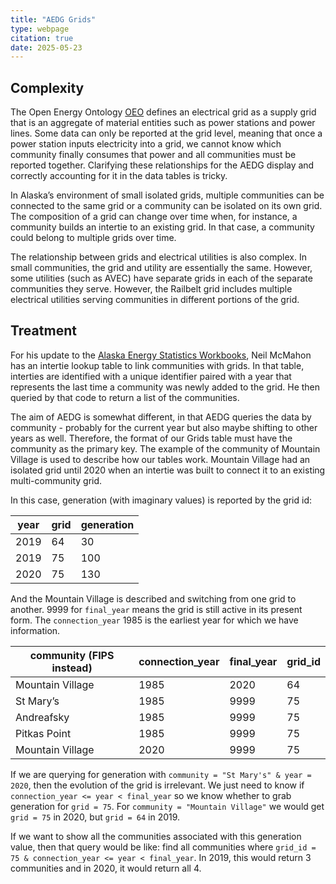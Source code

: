 ```yaml
---
title: "AEDG Grids"
type: webpage
citation: true
date: 2025-05-23
---
```


## Complexity

The Open Energy Ontology [OEO](http://openenergy-platform.org/ontology/oeo/OEO_00000143) defines an electrical grid as a supply grid that is an aggregate of material entities such as power stations and power lines. Some data can only be reported at the grid level, meaning that once a power station inputs electricity into a grid, we cannot know which community finally consumes that power and all communities must be reported together. Clarifying these relationships for the AEDG display and correctly accounting for it in the data tables is tricky.

In Alaska's environment of small isolated grids, multiple communities can be connected to the same grid or a community can be isolated on its own grid. The composition of a grid can change over time when, for instance, a community builds an intertie to an existing grid. In that case, a community could belong to multiple grids over time. 

The relationship between grids and electrical utilities is also complex. In small communities, the grid and utility are essentially the same. However, some utilities (such as AVEC) have separate grids in each of the separate communities they serve. However, the Railbelt grid includes multiple electrical utilities serving communities in different portions of the grid.

## Treatment

For his update to the [Alaska Energy Statistics Workbooks](https://acep-uaf.github.io/ak-energy-statistics-2011_2021/), Neil McMahon has an intertie lookup table to link communities with grids. In that table, interties are identified with a unique identifier paired with a year that represents the last time a community was newly added to the grid. He then queried by that code to return a list of the communities.  

The aim of AEDG is somewhat different, in that AEDG queries the data by community - probably for the current year but also maybe shifting to other years as well. Therefore, the format of our Grids table must have the community as the primary key. The example of the community of Mountain Village is used to describe how our tables work. Mountain Village had an isolated grid until 2020 when an intertie was built to connect it to an existing multi-community grid.

In this case, generation (with imaginary values) is reported by the grid id:

| year | grid | generation|
|------|------|-----------|
| 2019 | 64   | 30        |
| 2019 | 75   | 100       |
| 2020 | 75   | 130       |

And the Mountain Village is described and switching from one grid to another. 9999 for `final_year` means the grid is still active in its present form. The `connection_year` 1985 is the earliest year for which we have information.

| community (FIPS instead) | connection_year | final_year | grid_id|
|--------------------------|-----------------|------------|--------|
| Mountain Village         | 1985            | 2020       | 64     |
| St Mary’s                | 1985            | 9999       | 75     |
| Andreafsky               | 1985            | 9999       | 75     |
| Pitkas Point             | 1985            | 9999       | 75     |
| Mountain Village         | 2020            | 9999       | 75     |

If we are querying for generation with `community = "St Mary's" & year = 2020`, then the evolution of the grid is irrelevant. We just need to know if `connection_year <= year < final_year` so we know whether to grab generation for `grid = 75`. For `community = "Mountain Village"` we would get `grid = 75` in 2020, but `grid = 64` in 2019.

If we want to show all the communities associated with this generation value, then that query would be like: find all communities where `grid_id = 75 & connection_year <= year < final_year`. In 2019, this would return 3 communities and in 2020, it would return all 4.

